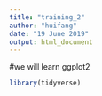 ```yaml
---
title: "training_2"
author: "huifang"
date: "19 June 2019"
output: html_document
---
```

#we will learn ggplot2


```r
library(tidyverse)

```


